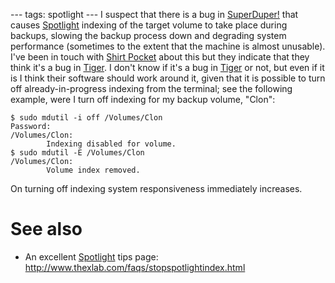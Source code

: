 ---
tags: spotlight
---
I suspect that there is a bug in [[SuperDuper!]] that causes [[Spotlight]] indexing of the target volume to take place during backups, slowing the backup process down and degrading system performance (sometimes to the extent that the machine is almost unusable). I've been in touch with [[Shirt Pocket]] about this but they indicate that they think it's a bug in [[Tiger]]. I don't know if it's a bug in [[Tiger]] or not, but even if it is I think their software should work around it, given that it is possible to turn off already-in-progress indexing from the terminal; see the following example, were I turn off indexing for my backup volume, "Clon":

<pre>$ sudo mdutil -i off /Volumes/Clon
Password:
/Volumes/Clon:
        Indexing disabled for volume.
$ sudo mdutil -E /Volumes/Clon
/Volumes/Clon:
        Volume index removed.</pre>

On turning off indexing system responsiveness immediately increases. 

= See also =

* An excellent [[Spotlight]] tips page: http://www.thexlab.com/faqs/stopspotlightindex.html
